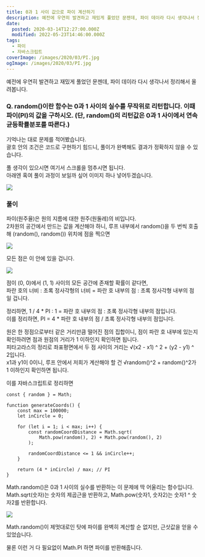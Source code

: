 ```yaml
---
title: 0과 1 사이 값으로 파이 계산하기
description: 예전에 우연히 발견하고 재밌게 풀었던 문젠데, 파이 데이라 다시 생각나서 정리해서 올려봅니다. Q. random()이란 함수는 0과 1 사이의 실수를 무작위로 리턴합니다. 이때 파이(PI)의 값을 구하시오. (단, random()의 리턴값은 0과 1 사이에서 연속 균등확률분포를 따른다.) 기억나는 대로 문제를 적어봤습니다.괄호 안의 조건은 코드로 구현하기 힘드니, 풀이가 완벽해도 결과가 정확하지 않을 수 있습니다. 풀 생각이 있으시면 여기서 스크롤을
date:
  posted: 2020-03-14T12:27:00.000Z
  modified: 2022-05-23T14:46:00.000Z
tags:
  - 파이
  - 자바스크립트
coverImage: /images/2020/03/PI.jpg
ogImage: /images/2020/03/PI.jpg
---
```


예전에 우연히 발견하고 재밌게 풀었던 문젠데, 파이 데이라 다시 생각나서 정리해서 올려봅니다.

### **Q. random()이란 함수는 0과 1 사이의 실수를 무작위로 리턴합니다. 이때 파이(PI)의 값을 구하시오. (단, random()의 리턴값은 0과 1 사이에서 연속 균등확률분포를 따른다.)**

기억나는 대로 문제를 적어봤습니다.  
괄호 안의 조건은 코드로 구현하기 힘드니, 풀이가 완벽해도 결과가 정확하지 않을 수 있습니다.

풀 생각이 있으시면 여기서 스크롤을 멈추시면 됩니다.  
아래엔 혹여 풀이 과정이 보일까 싶어 이미지 하나 넣어두겠습니다.

![](/images/2020/03/PI.jpg)

### 풀이

파이(원주율)은 원의 지름에 대한 원주(원둘레)의 비입니다.  
2차원의 공간에서 만드는 값을 계산해야 하니, 루프 내부에서 random()을 두 번씩 호출해 (random(), random()) 위치에 점을 찍으면

![](/images/2020/03/0-to-1.png)

모든 점은 이 안에 있을 겁니다.

![](/images/2020/03/circle.png)

점이 (0, 0)에서 (1, 1) 사이의 모든 공간에 존재할 확률이 같다면,  
파란 호의 너비 : 초록 정사각형의 너비 = 파란 호 내부의 점 : 초록 정사각형 내부의 점일 겁니다.

정리하면, 1 / 4 \* PI : 1 = 파란 호 내부의 점 : 초록 정사각형 내부의 점입니다.  
이를 정리하면, PI = 4 \* 파란 호 내부의 점 / 초록 정사각형 내부의 점입니다.

원은 한 정점으로부터 같은 거리만큼 떨어진 점의 집합이니, 점이 파란 호 내부에 있는지 확인하려면 점과 원점의 거리가 1 이하인지 확인하면 됩니다.  
피타고라스의 정리로 좌표평면에서 두 점 사이의 거리는 √(x2 - x1) ^ 2 + (y2 - y1) ^ 2입니다.  
x1과 y1이 0이니, 루프 안에서 저희가 계산해야 할 건 √random()^2 + random()^2가 1 이하인지 확인하면 됩니다.

이를 자바스크립트로 정리하면

```
const { random } = Math;

function generateCoords() {
    const max = 100000;
    let inCircle = 0;

    for (let i = 1; i < max; i++) {
        const randomCoordDistance = Math.sqrt(
            Math.pow(random(), 2) + Math.pow(random(), 2)
        );

        randomCoordDistance <= 1 && inCircle++;
    }

    return (4 * inCircle) / max; // PI
}

```

Math.random()은 0과 1 사이의 실수를 반환하는 이 문제에 딱 어울리는 함수입니다.  
Math.sqrt(숫자)는 숫자의 제곱근을 반환하고, Math.pow(숫자1, 숫자2)는 숫자1 ^ 숫자2를 반환합니다.

![](/images/2020/03/result.png)

Math.random()이 제멋대로인 탓에 파이를 완벽히 계산할 순 없지만, 근삿값을 얻을 수 있었습니다.

물론 이런 거 다 필요없이 Math.PI 하면 파이를 반환해줍니다.